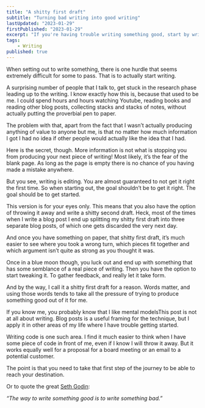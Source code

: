 ```yaml
---
title: "A shitty first draft"
subtitle: "Turning bad writing into good writing"
lastUpdated: "2023-01-29"
firstPublished: "2023-01-29"
excerpt: "If you're having trouble writing something good, start by writing something bad."
tags:
    - Writing
published: true
---
```


When setting out to write something, there is one hurdle that seems extremely difficult for some to pass. That is to actually start writing.

A surprising number of people that I talk to, get stuck in the research phase leading up to the writing. I know exactly how this is, because that used to be me. I could spend hours and hours watching Youtube, reading books and reading other blog posts, collecting stacks and stacks of 
notes, without actually putting the proverbial pen to paper.

The problem with that, apart from the fact that I wasn’t actually producing anything of value to anyone but me, is that no matter how much information I got I had no idea if other people would actually like the idea that I had.

Here is the secret, though. More information is not what is stopping you from producing your next piece of writing! Most likely, it’s the fear of the blank page. As long as the page is empty there is no chance of you having made a mistake anywhere.

But you see, writing is editing. You are almost guaranteed to not get it right the first time. So when starting out, the goal shouldn’t be to get it right. The goal should be to get started.

This version is for your eyes only. This means that you also have the option of throwing it away and write a shitty second draft. Heck, most of the times when I write a blog post I end up splitting my shitty first draft into three separate blog posts, of which one gets discarded the very next day.

And once you have something on paper, that shitty first draft, it’s much easier to see where you took a wrong turn, which pieces fit together and which argument isn’t quite as strong as you thought it was.

Once in a blue moon though, you luck out and end up with something that has some semblance of a real piece of writing. Then you have the option to start tweaking it. To gather feedback, and really let it take form.

And by the way, I call it a shitty first draft for a reason. Words matter, and using those words tends to take all the pressure of trying to produce something good out of it for me.

If you know me, you probably know that I like mental modelsThis post is not at all about writing. Blog posts is a useful framing for the technique, but I apply it in other areas of my life where I have trouble getting started.

Writing code is one such area. I find it much easier to think when I have some piece of code in front of me, even if I know I will throw it away. But it works equally well for a proposal for a board meeting or an email to a potential customer.

The point is that you need to take that first step of the journey to be able to reach your destination.

Or to quote the great [Seth Godin](https://seths.blog/):

*“The way to write something good is to write something bad.”*
